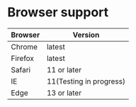 
<Meta title="Docs|Browser Support" />

# Browser support

| Browser | Version                 |
|---------|-------------------------|
| Chrome  | latest                  |
| Firefox | latest                  |
| Safari  | 11 or later             |
| IE      | 11(Testing in progress) |
| Edge    | 13 or later             |

